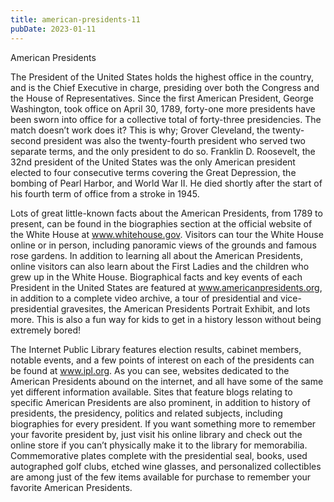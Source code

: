 ```yaml
---
title: american-presidents-11
pubDate: 2023-01-11
---
```


American Presidents

The President of the United States holds the highest office in the country, and is the Chief Executive in charge, presiding over both the Congress and the House of Representatives. Since the first American President, George Washington, took office on April 30, 1789, forty-one more presidents have been sworn into office for a collective total of forty-three presidencies. The match doesn’t work does it? This is why; Grover Cleveland, the twenty-second president was also the twenty-fourth president who served two separate terms, and the only president to do so. Franklin D. Roosevelt, the 32nd president of the United States was the only American president elected to four consecutive terms covering the Great Depression, the bombing of Pearl Harbor, and World War II. He died shortly after the start of his fourth term of office from a stroke in 1945.   

Lots of great little-known facts about the American Presidents, from 1789 to present, can be found in the biographies section at the official website of the White House at www.whitehouse.gov. Visitors can tour the White House online or in person, including panoramic views of the grounds and famous rose gardens. In addition to learning all about the American Presidents, online visitors can also learn about the First Ladies and the children who grew up in the White House. Biographical facts and key events of each President in the United States are featured at www.americanpresidents.org, in addition to a complete video archive, a tour of presidential and vice-presidential gravesites, the American Presidents Portrait Exhibit, and lots more. This is also a fun way for kids to get in a history lesson without being extremely bored!

The Internet Public Library features election results, cabinet members, notable events, and a few points of interest on each of the presidents can be found at www.ipl.org.  As you can see, websites dedicated to the American Presidents abound on the internet, and all have some of the same yet different information available. Sites that feature blogs relating to specific American Presidents are also prominent, in addition to history of presidents, the presidency, politics and related subjects, including biographies for every president. If you want something more to remember your favorite president by, just visit his online library and check out the online store if you can’t physically make it to the library for memorabilia. Commemorative plates complete with the presidential seal, books, used autographed golf clubs, etched wine glasses, and personalized collectibles are among just of the few items available for purchase to remember your favorite American Presidents.